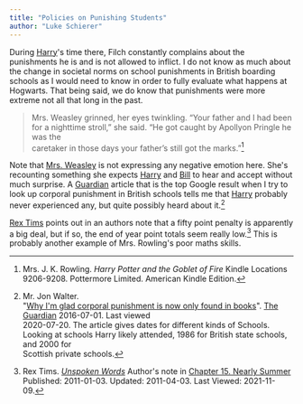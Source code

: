 ```yaml
---
title: "Policies on Punishing Students"
author: "Luke Schierer"
---
```


During [Harry][]'s time there, Filch constantly complains about the punishments
he is and is not allowed to inflict.  I do not know as much about the change in
societal norms on school punishments in British boarding schools as I would
need to know in order to fully evaluate what happens at Hogwarts.  That being
said, we do know that punishments were more extreme not all that long in the
past.  

> Mrs. Weasley grinned, her eyes twinkling. “Your father and I had been for a 
> nighttime stroll,” she said. “He got caught by Apollyon Pringle he was the  
> caretaker in those days your father’s still got the marks.”[^20200720-9] 

Note that [Mrs. Weasley][Molly] is not expressing any negative emotion
here.  She's recounting something she expects [Harry][] and [Bill] to hear and
accept without much surprise.  A [Guardian][] article that is the top Google
result when I try to look up corporal punishment in British schools tells me
that [Harry][] probably never experienced any, but quite possibly heard about
it.[^20200720-10] 

[Harry]: <../../people/potter/harry_james>

[Molly]: <../../people/prewett/molly>

[Bill]: <../../people/weasley/william_arthur>

[Rex Tims][FfnRT] points out in an authors note that a fifty point penalty is
apparently a big deal, but if so, the end of year point totals seem really
low.[^211109-1]  This is probably another example of Mrs. Rowling's poor maths
skills. 

[FfnRT]: https://www.fanfiction.net/u/2662787/Rex-Tims

[Guardian]: https://www.theguardian.com/

[^20200720-9]: Mrs. J. K. Rowling. _Harry Potter and the Goblet of Fire_ 
    Kindle Locations 9206-9208. Pottermore Limited. American Kindle Edition.

[^211109-1]: Rex Tims.
    _[Unspoken Words](https://www.fanfiction.net/s/6621308)_
    Author's note in [Chapter 15. Nearly
    Summer](https://www.fanfiction.net/s/6621308/15/Unspoken-Words)
    Published: 2011-01-03. Updated: 2011-04-03. Last Viewed: 2021-11-09.

[^20200720-10]: Mr. Jon Walter.  
    "[Why I'm glad corporal punishment is now only found in books](https://www.theguardian.com/childrens-books-site/2016/jul/01/corporal-punishment-jon-walter)". 
    [The Guardian](https://www.theguardian.com/) 2016-07-01.  Last viewed  
    2020-07-20.  The article gives dates for different kinds of Schools. Looking at 
    schools Harry likely attended, 1986 for British state schools, and 2000 for  
    Scottish private schools. 
  
